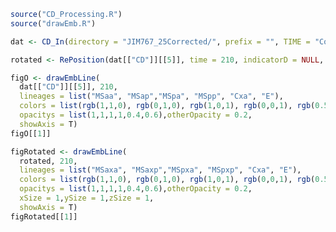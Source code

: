 ```r
source("CD_Processing.R")
source("drawEmb.R")
```
```r
dat <- CD_In(directory = "JIM767_25Corrected/", prefix = "", TIME = "Corrected")
```
```r
rotated <- RePosition(dat[["CD"]][[5]], time = 210, indicatorD = NULL, indicatorV = NULL, indicatorL = "MSa", indicatorR = "MSp")
```
```r
figO <- drawEmbLine(
  dat[["CD"]][[5]], 210,
  lineages = list("MSaa", "MSap","MSpa", "MSpp", "Cxa", "E"),
  colors = list(rgb(1,1,0), rgb(0,1,0), rgb(1,0,1), rgb(0,0,1), rgb(0.5,0,1), rgb(1,0,0)),
  opacitys = list(1,1,1,1,0.4,0.6),otherOpacity = 0.2,
  showAxis = T)
figO[[1]]
```
```r
figRotated <- drawEmbLine(
  rotated, 210, 
  lineages = list("MSaxa", "MSaxp","MSpxa", "MSpxp", "Cxa", "E"),
  colors = list(rgb(1,1,0), rgb(0,1,0), rgb(1,0,1), rgb(0,0,1), rgb(0.5,0,1), rgb(1,0,0)),
  opacitys = list(1,1,1,1,0.4,0.6),otherOpacity = 0.2,
  xSize = 1,ySize = 1,zSize = 1,
  showAxis = T)
figRotated[[1]]
```